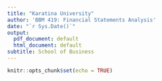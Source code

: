 ```yaml
---
title: "Karatina University"
author: 'BBM 419: Financial Statements Analysis'
date: "`r Sys.Date()`"
output:
  pdf_document: default
  html_document: default
subtitle: School of Business
---
```


```r
knitr::opts_chunk$set(echo = TRUE)
```

